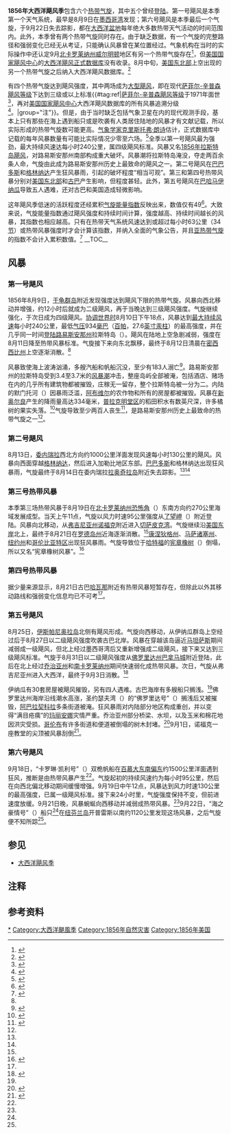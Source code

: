 {{noteTA
|G1=USState
|1=zh-cn:安的列斯;zh-hk:安地列斯;zh-tw:安地列斯;
}}
{{Infobox hurricane season
| Basin=Atl
| Year=1856
| Track=1856 Atlantic hurricane season summary map.png
| First storm formed=1856年8月9日
| Last storm dissipated=1856年9月22日
| Strongest storm name=第一号
| Strongest storm winds=130
| Average wind speed=1
| Total storms=6
| Total hurricanes=4
| Total intense=2
| Damages=None
| Inflated=1
| Fatalities=200+
| five seasons=[[1854年大西洋飓风季|1854]]、[[1855年大西洋飓风季|1855]]、'''1856'''、[[1857年大西洋飓风季|1857]]、[[1858年大西洋飓风季|1858]]
}}
'''1856年大西洋飓风季'''包含六个[[热带气旋|热带气旋]]，其中五个曾经[[登陆_(气象学)|登陆]]。第一号飓风是本季第一个天气系统，最早是8月9日在[[墨西哥湾|墨西哥湾]]发现；第六号飓风是本季最后一个气旋，于9月22日失去踪影，都在[[大西洋|大西洋盆地]]每年绝大多数热带天气活动的时间范围内。此外，本季曾有两个热带气旋同时存在。由于缺乏数据，有一个气旋的完整路径和强弱变化已经无从考证，只能确认风暴曾在某位置经过。气象机构在当时的实际操作中还认定9月[[北卡罗莱纳州|北卡罗莱纳州]][[威尔明顿_(北卡罗莱纳州)|威尔明顿]]地区有另一个热带气旋存在<ref name="partagas-1">{{cite report | url = http://www.aoml.noaa.gov/hrd/Landsea/Partagas/1851-1857/1856.pdf | archivedate = 2016-03-03 | deadurl = no | archiveurl = https://web.archive.org/web/20160303233300/http://www.aoml.noaa.gov/hrd/Landsea/Partagas/1851-1857/1856.pdf | title = Year 1856 | author = Jose Fernandez-Partagas | date = 1996 | work = Atlantic Oceanographic and Meteorological Laboratory | publisher = [[美国国家海洋和大气管理局|National Oceanic and Atmospheric Administration]] | accessdate = 2016-11-20 | format = [[便携式文档格式|PDF]] | location = [[迈阿密|Miami]], [[佛罗里达州|Florida]] }}</ref>，但[[国家飓风中心|美国国家飓风中心]]的[[大西洋飓风数据库|大西洋飓风正式数据库]]没有收录。8月中旬，[[美国东北部|美国东北部]]上空出现的另一个热带气旋之后纳入大西洋飓风数据库。<ref name="HURDAT">{{cite web | author = National Hurricane Center | author2 = Hurricane Research Division | title = Atlantic hurricane best track (HURDAT version 2) | url = http://www.nhc.noaa.gov/data/hurdat/hurdat2-1851-2015-070616.txt | publisher = United States National Oceanic and Atmospheric Administration | date = 2016-07-06 | deadurl = no | archiveurl = https://web.archive.org/web/20161004150702/http://www.nhc.noaa.gov/data/hurdat/hurdat2-1851-2015-070616.txt | format = [[文本文件|TXT]] | accessdate = 2016-11-01 | archivedate = 2016-10-04 }}</ref>

有四个热带气旋达到飓风强度，其中两场成为[[热带气旋等级|大型飓风]]，即在现代[[萨菲尔-辛普森飓风等级|萨菲尔-辛普森飓风等级]]下达到三级或以上标准{{#tag:ref|[[萨菲尔-辛普森飓风等级|萨菲尔-辛普森飓风等级]]于1971年面世<ref name="USA Today">{{cite news | author = Jack Williams | title = Hurricane scale invented to communicate storm danger | publisher = [[今日美国|USA Today]] | date = 2005-05-17 | accessdate = 2013-08-04 | url = http://usatoday30.usatoday.com/weather/hurricane/whscale.htm | archiveurl = https://web.archive.org/web/20160324154907/http://usatoday30.usatoday.com/weather/hurricane/whscale.htm | deadurl = no | archivedate = 2016-03-24 }}</ref>，再对[[国家飓风中心|美国国家飓风中心]]大西洋飓风数据库的所有风暴追溯分级<ref>{{cite report | publisher = Hurricane Research Division | title = Chronological List of All Continental United States Hurricanes: 1851-2012 | date = 2013-06 | accessdate = 2016-11-10 | archivedate = 2016-05-03 | deadurl = no | archiveurl = https://web.archive.org/web/20160503012801/http://www.aoml.noaa.gov/hrd/hurdat/All_U.S._Hurricanes.html | url = http://www.aoml.noaa.gov/hrd/hurdat/All_U.S._Hurricanes.html }}</ref>。|group="注"}}。但是，由于当时缺乏包括气象卫星在内的现代观测手段，基本上只有那些在海上遇到船只或是吹袭有人类居住陆地的风暴才有文献记载，所以实际形成的热带气旋数可能更高。[[气象学|气象学家]][[克里斯托弗·朗诗|克里斯托弗·朗诗]]估计，正式数据库中记载的每年风暴数量有可能比实际情况少零至六场。<ref>{{cite web | author = Chris Landsea | year = 2007 | title = Counting Atlantic Tropical Cyclones Back to 1900 | publisher = American Meteorological Society | accessdate = 2016-11-01 | deadurl = no | url = http://www.aoml.noaa.gov/hrd/Landsea/landsea-eos-may012007.pdf | format = PDF | archivedate = 2007-07-14 | archiveurl = https://web.archive.org/web/20070714114214/http://www.aoml.noaa.gov/hrd/Landsea/landsea-eos-may012007.pdf }}</ref>全季以第一号飓风最为强劲，最大持续风速达每小时240公里，属四级飓风标准。风暴又名[[1856年拉斯特岛飓风|1856年拉斯特岛飓风]]，对路易斯安那州南部构成重大破坏。风暴潮将拉斯特岛淹没，夺走两百余条人命，气旋由此成为路易斯安那州历史上最致命的飓风之一。第二号飓风在[[巴巴多斯|巴巴多斯]]和[[格林纳达|格林纳达]]产生狂风暴雨，引起的破坏程度“相当可观”。第三和第四号热带风暴分别对[[美国东北部|美国东北部]]和[[古巴|古巴]]产生影响，但程度甚轻。此外，第五号飓风在[[巴哈马|巴哈马]][[伊纳瓜|伊纳瓜]]导致五人遇难，还对古巴和美国造成轻微影响。

这年飓风季低迷的活跃程度还经累积[[气旋能量指数|气旋能量指数]]反映出来，数值仅有49<ref>{{cite report | author = Hurricane Research Division | publisher = National Oceanic and Atmospheric Administration | date = 2011-03 | title = Atlantic basin Comparison of Original and Revised HURDAT | accessdate = 2016-03-04 | archivedate = 2016-03-04 | archiveurl = https://web.archive.org/web/20160304040342/http://www.aoml.noaa.gov/hrd/hurdat/Comparison_of_Original_and_Revised_HURDAT_mar11.html | url = http://www.aoml.noaa.gov/hrd/hurdat/Comparison_of_Original_and_Revised_HURDAT_mar11.html | dead-url = no }}</ref>。大致来说，气旋能量指数通过飓风强度和持续时间计算，强度越高、持续时间越长的风暴，其指数也相应越高。只有在热带天气系统风速达到或超过每小时63公里（34[[节_(单位)|节]]）或热带风暴强度时才会计算该指数，并纳入全面的气象公告，并且[[亚热带气旋|亚热带气旋]]的指数不会计入累积数值。<ref>{{cite web |author=David Levinson |date=2008-08-20 |title=2005 Atlantic Ocean Tropical Cyclones |publisher=National Climatic Data Center |archiveurl=https://archive.li/20131105020723/http://www.ncdc.noaa.gov/oa/climate/research/2005/2005-atlantic-trop-cyclones.html |archivedate=2013-11-05 |deadurl=no |accessdate=2014-04-01 |url=http://www.ncdc.noaa.gov/oa/climate/research/2005/2005-atlantic-trop-cyclones.html }}</ref>
__TOC__
{{Clear}}

== 风暴 ==

=== 第一号飓风 ===
{{Infobox Hurricane Small
|Basin=Atl
|Image=1856 Last Island hurricane track.png
|Formed=8月9日
|Dissipated=8月12日
|1-min winds=130
|Pressure=934
}}
1856年8月9日，[[干龟群岛|干龟群岛]]附近发现强度达到飓风下限的热带气旋。风暴向西北移动并增强，约12小时后就成为二级飓风，再于当晚达到三级飓风强度。气旋继续强化，于次日成为四级飓风。[[协调世界时|协调世界时]]8月10日下午18点，风暴达到[[最大持续风速|最大持续风速]]每小时240公里，最低[[气压|气压]]934[[巴|毫巴]]（[[帕斯卡|百帕]]，27.6[[英寸汞柱|英寸汞柱]]）的最高强度，并在几乎同一时间[[登陆_(气象学)|登陆]][[路易斯安那州|路易斯安那州]]拉斯特岛（{{lang|en|Last Island}}）。飓风在陆地上空急剧减弱，强度在8月11日降至热带风暴标准。气旋接下来向东北飘移，最终于8月12日清晨在[[密西西比州|密西西比州]]上空逐渐消散。<ref name="HURDAT" />

风暴致使海上波涛汹涌，多艘汽船和帆船沉没，至少有183人溺亡<ref name="Dixon 2009">{{cite book | title = Last Days of Last Island: The Hurricane of 1856, Louisiana's First Great Storm | author = Bill Dixon | year = 2009 | publisher = University of Louisiana at Lafayette Press | isbn = 1-887366-88-1}}</ref>。路易斯安那州的拉斯特岛受到3.4至3.7米的[[风暴潮|风暴潮]]冲击，整座岛屿全部被淹，包括酒店、赌场在内的几乎所有建筑物都被摧毁，庄稼无一留存，整个拉斯特岛被一分为二。内陆的默门托河（{{lang|en|Mermentau River}}）因暴雨泛滥，[[阿布维尔_(路易斯安那州)|阿布维尔]]的农作物和所有的房屋都被摧毁。风暴在[[新奥尔良|新奥尔良]]产生的降雨量高达334毫米，[[普拉克明堂区_(路易斯安那州)|普拉克明堂区]]的稻田积水有数英尺深，许多橘树的果实失落。<ref name="rola">{{cite book | archivedate = 2016-03-28 | deadurl = yes | archiveurl = https://web.archive.org/web/20160328153851/http://www.srh.noaa.gov/images/lch/tropical/lahurricanehistory.pdf | url = http://www.srh.noaa.gov/images/lch/tropical/lahurricanehistory.pdf | title = Louisiana Hurricane History | author = David M. Roth | work = National Weather Service | publisher = National Oceanic and Atmospheric Administration | date = 2010-01-13 | accessdate = 2016-03-28 }}</ref>气旋导致至少两百人丧生<ref name="toll">{{cite report | author1 = Edward N. Rappaport | author2 = Jose Fernandez-Partagas | title = The Deadliest Atlantic Tropical Cyclones, 1492–1996: Cyclones with 25+ deaths | work = National Hurricane Center | publisher = National Oceanic and Atmospheric Administration | date = 1997-04-22 | accessdate = 2016-11-20 | url = http://www.nhc.noaa.gov/pastdeadlyapp1.shtml? | archivedate = 2016-09-07 | archiveurl = https://web.archive.org/web/20160907054020/http://www.nhc.noaa.gov/pastdeadlyapp1.shtml | deadurl = no }}</ref>，是路易斯安那州历史上最致命的热带气旋之一<ref name="rola" />。
{{Clear}}

=== 第二号飓风 ===
{{Infobox Hurricane Small
|Basin=Atl
|Image=1856 Atlantic hurricane 2 track.png
|Formed=8月13日
|Dissipated=8月14日
|1-min winds=70
}}
8月13日，[[委内瑞拉|委内瑞拉]]西北方向约1000公里洋面发现风速每小时130公里的飓风。风暴向西面穿越[[格林纳达|格林纳达]]，然后进入加勒比地区东部。[[巴巴多斯|巴巴多斯]]和格林纳达出现狂风暴雨，气旋最终于8月14日在委内瑞拉[[拉奥奇拉岛|拉奥奇拉岛]]附近失去踪影。<ref name="HURDAT" /><ref name="partagas-1" />
{{Clear}}

=== 第三号热带风暴 ===
{{Infobox Hurricane Small
|Basin=Atl
|Image=1856 Atlantic tropical storm 3 track.png
|Formed=8月19日
|Dissipated=8月21日
|1-min winds=50
}}
本季第三场热带风暴于8月19日在[[北卡罗莱纳州|北卡罗莱纳州]][[恐怖角_(北卡罗莱纳州)|恐怖角]]（{{lang|en|Cape Fear}}）东南方向约270公里海域发展成型。{{lang|en|[[协调世界时|UTC]]}}当天上午11点，气旋以风力时速95公里强度从[[了望岬|了望岬]]（{{lang|en|Cape Lookout}}）附近登陆。风暴向北移动，从[[弗吉尼亚州|弗吉尼亚州]][[诺福克_(弗吉尼亚州)|诺福克]]附近进入[[切萨皮克湾|切萨皮克湾]]。气旋继续沿[[美国东岸|美国东岸]]北上，最终于8月21日在[[罗德岛州|罗德岛州]]近海逐渐消散。<ref name="HURDAT" />[[康涅狄格州|康涅狄格州]]、[[马萨诸塞州|马萨诸塞州]]、[[纽约州|纽约州]]和[[哥伦比亚特区|哥伦比亚特区]]出现狂风暴雨。气旋导致位于[[哈特福|哈特福]]的[[宪章橡树|宪章橡树]]（{{lang|en|Charter Oak}}）倒塌，所以又名“宪章橡树风暴”。<ref name="meta">{{cite report | work = Hurricane Research Division | year = 2008 | title = Documentation of Atlantic Tropical Cyclones Changes in HURDAT | publisher = National Oceanic and Atmospheric Administration | accessdate = 2016-11-20 | archivedate = 2016-09-14 | deadurl = no | archiveurl = https://web.archive.org/web/20160914115722/http://www.aoml.noaa.gov/hrd/hurdat/metadata_master.html | url = http://www.aoml.noaa.gov/hrd/hurdat/metadata_master.html | date =  }}</ref>
{{Clear}}

=== 第四号热带风暴 ===
{{Infobox Hurricane Small
|Basin=Atl
|Image=1856 Atlantic tropical storm 4 track.png
|Formed=8月21日
|Dissipated=8月21日
|1-min winds=50
}}
据少量来源显示，8月21日古巴[[哈瓦那|哈瓦那]]附近有热带风暴短暂存在，但除此以外其移动路线和强弱变化信息均已不可考<ref name="partagas-1" />。
{{Clear}}

=== 第五号飓风 ===
{{Infobox Hurricane Small
|Basin=Atl
|Image=1856 Atlantic hurricane 5 track.png
|Formed=8月25日
|Dissipated=9月3日
|1-min winds=100
|Pressure=969
}}
8月25日，[[伊斯帕尼奥拉岛|伊斯帕尼奥拉岛]]北侧有飓风形成。气旋向西移动，从伊纳瓜群岛上空经过后于8月27日以二级飓风强度吹袭古巴北岸。风暴在穿越该岛逼近[[马坦萨斯|马坦萨斯]]期间减弱成一级飓风，但北上经过墨西哥湾后又重新增强成二级飓风，接下来又达到三级飓风标准。气旋于8月31日以二级飓风强度从[[佛罗里达州|佛罗里达州]][[巴拿马城_(佛罗里达州)|巴拿马城]]附近登陆，此后在北上经过[[乔治亚州|乔治亚州]]和[[南卡罗莱纳州|南卡罗莱纳州]]期间快速弱化成热带风暴。次日，气旋从弗吉尼亚州进入大西洋，最终于9月3日消散。<ref name="hurdat">{{cite web | archivedate = 2016-05-12 | deadurl = no | archiveurl = https://web.archive.org/web/20160512201021/http://www.aoml.noaa.gov/hrd/hurdat/easyread-2012.html | year = 2012 | url = http://www.aoml.noaa.gov/hrd/hurdat/easyread-2012.html | author = Hurricane Research Division | title = Easy to Read HURDAT | publisher = National Oceanic and Atmospheric Administration | accessdate = 2016-11-20 }}</ref>

伊纳瓜有30套房屋被飓风摧毁，另有四人遇难。古巴海岸有多艘船只搁浅。<ref name="partagas-1" />佛罗里达州海岸沿线潮水高涨，圣约瑟夫湾（{{lang|en|St. Joseph Bay}}）的“佛罗里达号”（{{lang|en|SS Florida}}）搁浅后又被摧毁，[[阿巴拉契科拉_(佛罗里达州)|阿巴拉契科拉]]多条街道被淹。狂风暴雨对内陆部分地区构成重创，并以变得“满目疮痍”的[[玛丽安娜_(佛罗里达州)|玛丽安娜]]灾情严重。乔治亚州部分桥梁、水坝，以及玉米和棉花地因洪灾受损。[[哥伦布_(乔治亚州)|哥伦布]]有许多街道和便道被倒塌的树木封堵。<ref>{{cite book | author = Jay Barnes | title = Florida's Hurricane History | publisher = University of North Carolina Press | location = Chapel Hill, North Carolina | date = 2007 | url = https://books.google.com.hk/books?id=dMx5bkZKxioC&printsec=frontcover&dq=florida%27s+hurricane+history&hl=en&sa=X&ved=0CDAQ6AEwAGoVChMIhZnysMH6xwIVxCUeCh0otwvS#v=onepage&q=florida's%20hurricane%20history&f=false | accessdate = 2016-11-20 | pages = 65–66 | isbn = 0-8078-3068-2 | archive-date = 2020-10-16 | archive-url = https://web.archive.org/web/20201016082020/https://books.google.com.hk/books?id=dMx5bkZKxioC&printsec=frontcover&dq=florida%27s+hurricane+history&hl=en&sa=X&ved=0CDAQ6AEwAGoVChMIhZnysMH6xwIVxCUeCh0otwvS#v=onepage&q=florida's%20hurricane%20history&f=false | dead-url = no }}</ref>9月1日，诺福克一座教堂的尖顶被风暴刮倒<ref name="virgina">{{cite web | author = David Roth | author2 = Hugh Cobb | title = Virginia Hurricane History | archiveurl = https://web.archive.org/web/20160304064635/http://www.wpc.ncep.noaa.gov/research/roth/valate19hur.htm | deadurl = no | publisher = National Oceanic and Atmospheric Administration | accessdate = 2016-11-20 | archivedate = 2016-03-04 | url = http://www.wpc.ncep.noaa.gov/research/roth/valate19hur.htm }}</ref>。
{{clear}}

=== 第六号飓风 ===
{{Infobox Hurricane Small
|Basin=Atl
|Image=1856 Atlantic hurricane 6 track.png
|Formed=9月18日
|Dissipated=9月22日
|1-min winds=70
}}
9月18日，“卡罗琳·凯利号”（{{lang|en|Caroline E. Kelly}}）双桅帆船在[[百慕大|百慕大]][[罗盘方位|东南偏东]]约1500公里洋面遇到狂风，推断是由热带风暴产生<ref name="partagas-1" />。气旋起初的持续风速约为每小时95公里，然后在向西北偏北移动期间缓慢增强。{{lang|en|UTC}}9月19日中午12点，风暴达到风力时速130公里的最高强度，已属一级飓风标准。接下来24小时里，气旋强度保持不变，但前进速度放缓。9月21日晚，风暴蜿蜒向西移动并减弱成热带风暴。<ref name="HURDAT" />9月22日，“海之豪情号”（{{lang|en|Pride of the Sea}}）船只<ref name="partagas-1" />在[[纽芬兰岛|纽芬兰岛]]开普雷斯以南约1120公里发现这场风暴，之后气旋便不知所踪<ref name="HURDAT" />。
{{Clear}}

== 参见 ==
{{portal|热带气旋}}
*[[大西洋飓风季|大西洋飓风季]]

== 注释 ==
{{Reflist|group="注"}}

== 参考资料 ==
{{Reflist|30em}}

{{大西洋飓风季}}

{{DEFAULTSORT:1855 Atlantic Hurricane Season}}
[[Category:1850至1859年大西洋飓风季|*]]
[[Category:大西洋颶風季|Category:大西洋颶風季]]
[[Category:1856年自然灾害|Category:1856年自然灾害]]
[[Category:1856年美国|Category:1856年美国]]
{{Good article}}